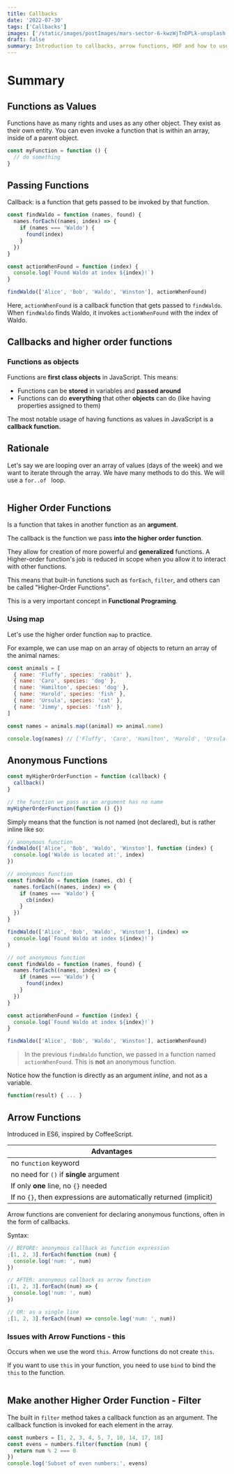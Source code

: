 ```yaml
---
title: Callbacks
date: '2022-07-30'
tags: ['Callbacks']
images: ['/static/images/postImages/mars-sector-6-kwzWjTnDPLk-unsplash.jpg']
draft: false
summary: Introduction to callbacks, arrow functions, HOF and how to use them.
---
```


<TOCInline toc={props.toc} asDisclosure />

# Summary

## Functions as Values

Functions have as many rights and uses as any other object. They exist as their own entity. You can even invoke a function that is within an array, inside of a parent object.

```js
const myFunction = function () {
  // do something
}
```

## Passing Functions

Callback: is a function that gets passed to be invoked by that function.

```js
const findWaldo = function (names, found) {
  names.forEach((names, index) => {
    if (names === 'Waldo') {
      found(index)
    }
  })
}

const actionWhenFound = function (index) {
  console.log(`Found Waldo at index ${index}!`)
}

findWaldo(['Alice', 'Bob', 'Waldo', 'Winston'], actionWhenFound)
```

Here, `actionWhenFound` is a callback function that gets passed to `findWaldo`. When `findWaldo` finds Waldo, it invokes `actionWhenFound` with the index of Waldo.

## Callbacks and higher order functions

### Functions as objects

Functions are **first class objects** in JavaScript. This means:

- Functions can be **stored** in variables and **passed around**
- Functions can do **everything** that other **objects** can do (like having properties assigned to them)

The most notable usage of having functions as values in JavaScript is a **callback function.**

## Rationale

Let's say we are looping over an array of values (days of the week) and we want to iterate through the array. We have many methods to do this. We will use a `for..of ` loop.

```js

```

## Higher Order Functions

Is a function that takes in another function as an **argument**.

The callback is the function we pass **into the higher order function**.

They allow for creation of more powerful and **generalized** functions. A Higher-order function's job is reduced in scope when you allow it to interact with other functions.

This means that built-in functions such as `forEach`, `filter`, and others can be called "Higher-Order Functions".

This is a very important concept in **Functional Programing**.

### Using map

Let's use the higher order function `map` to practice.

For example, we can use map on an array of objects to return an array of the animal names:

```js
const animals = [
  { name: 'Fluffy', species: 'rabbit' },
  { name: 'Caro', species: 'dog' },
  { name: 'Hamilton', species: 'dog' },
  { name: 'Harold', species: 'fish' },
  { name: 'Ursula', species: 'cat' },
  { name: 'Jimmy', species: 'fish' },
]

const names = animals.map((animal) => animal.name)

console.log(names) // ['Fluffy', 'Caro', 'Hamilton', 'Harold', 'Ursula', 'Jimmy']
```

## Anonymous Functions

```js
const myHigherOrderFunction = function (callback) {
  callback()
}

// the function we pass as an argument has no name
myHigherOrderFunction(function () {})
```

Simply means that the function is not named (not declared), but is rather inline like so:

```js
// anonymous function
findWaldo(['Alice', 'Bob', 'Waldo', 'Winston'], function (index) {
  console.log('Waldo is located at:', index)
})

// anonymous function
const findWaldo = function (names, cb) {
  names.forEach((names, index) => {
    if (names === 'Waldo') {
      cb(index)
    }
  })
}

findWaldo(['Alice', 'Bob', 'Waldo', 'Winston'], (index) =>
  console.log(`Found Waldo at index ${index}!`)
)

// not anonymous function
const findWaldo = function (names, found) {
  names.forEach((names, index) => {
    if (names === 'Waldo') {
      found(index)
    }
  })
}

const actionWhenFound = function (index) {
  console.log(`Found Waldo at index ${index}!`)
}

findWaldo(['Alice', 'Bob', 'Waldo', 'Winston'], actionWhenFound)
```

> In the previous `findWaldo` function, we passed in a function named `actionWhenFound`. This is **not** an anonymous function.

Notice how the function is directly as an argument _inline_, and not as a variable.

```js
function(result) { ... }
```

## Arrow Functions

Introduced in ES6, inspired by CoffeeScript.

| Advantages                                                         |
| ------------------------------------------------------------------ |
| no `function` keyword                                              |
| no need for `()` if **single** argument                            |
| If only **one** line, no `{}` needed                               |
| If no `{}`, then expressions are automatically returned (implicit) |

Arrow functions are convenient for declaring anonymous functions, often in the form of callbacks.

Syntax:

```js
// BEFORE: anonymous callback as function expression
;[1, 2, 3].forEach(function (num) {
  console.log('num: ', num)
})

// AFTER: anonymous callback as arrow function
;[1, 2, 3].forEach((num) => {
  console.log('num: ', num)
})

// OR: as a single line
;[1, 2, 3].forEach((num) => console.log('num: ', num))
```

### Issues with Arrow Functions - this

Occurs when we use the word `this`. Arrow functions do not create `this`.

If you want to use `this` in your function, you need to use `bind` to bind the `this` to the function.

```js

```

## Make another Higher Order Function - Filter

The built in `filter` method takes a callback function as an argument. The callback function is invoked for each element in the array.

```js
const numbers = [1, 2, 3, 4, 5, 7, 10, 14, 17, 18]
const evens = numbers.filter(function (num) {
  return num % 2 === 0
})
console.log('Subset of even numbers:', evens)
```
